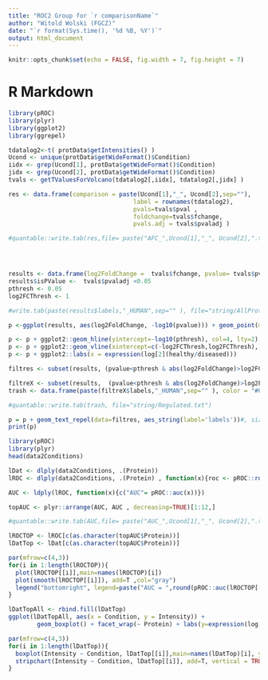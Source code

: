 ```yaml
---
title: "ROC2 Group for `r comparisonName`"
author: "Witold Wolski (FGCZ)"
date: "`r format(Sys.time(), '%d %B, %Y')`"
output: html_document
---
```


```r
knitr::opts_chunk$set(echo = FALSE, fig.width = 7, fig.height = 7)
```

# R Markdown

```r

library(pROC)
library(plyr)
library(ggplot2)
library(ggrepel)

tdatalog2<-t( protData$getIntensities() )
Ucond <- unique(protData$getWideFormat()$Condition)
iidx <- grep(Ucond[1], protData$getWideFormat()$Condition)
jidx <- grep(Ucond[2], protData$getWideFormat()$Condition)
tvals <- getTValuesForVolcano(tdatalog2[,iidx], tdatalog2[,jidx] )

res <- data.frame(comparison = paste(Ucond[1],"_", Ucond[2],sep=""),
                                   label = rownames(tdatalog2),
                                   pvals=tvals$pval ,
                                   foldchange=tvals$fchange,
                                   pvals.adj = tvals$pvaladj )

#quantable::write.tab(res,file= paste("AFC_",Ucond[1],"_", Ucond[2],".tsv",sep=""))




results <- data.frame(log2FoldChange =  tvals$fchange, pvalue= tvals$pvaladj, labels=rownames(tdatalog2) )
results$isPValue <-  tvals$pvaladj <0.05
pthresh <- 0.05
log2FCThresh <- 1


```

```r
#write.tab(paste(results$labels,"_HUMAN",sep="" ), file="string/AllProteins.txt")

p <-ggplot(results, aes(log2FoldChange, -log10(pvalue))) + geom_point(mapping=aes(x=log2FoldChange, y=-log10(pvalue)), size=2)

p <- p + ggplot2::geom_hline(yintercept=-log10(pthresh), col=4, lty=2) 
p <- p + ggplot2::geom_vline(xintercept=c(-log2FCThresh,log2FCThresh), col=4,lty=2) 
p <- p + ggplot2::labs(x = expression(log[2](healthy/diseased)))

filtres <- subset(results, (pvalue<pthresh & abs(log2FoldChange)>log2FCThresh) )

filtreX <- subset(results,  (pvalue<pthresh & abs(log2FoldChange)>log2FCThresh) )
trash <- data.frame(paste(filtreX$labels,"_HUMAN",sep="" ), color = "#00ff00")

#quantable::write.tab(trash, file="string/Regulated.txt")

p = p + geom_text_repel(data=filtres, aes_string(label='labels'))#, size=size, segment.size = segment.size, segment.alpha = segement.alpha)
print(p)

```




```r
library(pROC)
library(plyr)
head(data2Conditions)

lDat <- dlply(data2Conditions, .(Protein))
lROC <- dlply(data2Conditions, .(Protein) , function(x){roc <- pROC::roc(Condition ~ Intensity,x); roc})

AUC <- ldply(lROC, function(x){c("AUC"= pROC::auc(x))})

topAUC <- plyr::arrange(AUC, AUC , decreasing=TRUE)[1:12,]

#quantable::write.tab(AUC,file= paste("AUC_",Ucond[1],"_", Ucond[2],".tsv",sep=""))

lROCTOP <- lROC[c(as.character(topAUC$Protein))]
lDatTop <- lDat[c(as.character(topAUC$Protein))]

par(mfrow=c(4,3))
for(i in 1:length(lROCTOP)){
  plot(lROCTOP[[i]],main=names(lROCTOP)[i])
  plot(smooth(lROCTOP[[i]]), add=T ,col="gray")
  legend("bottomright", legend=paste("AUC = ",round(pROC::auc(lROCTOP[[i]]),digits=2)), bty="n")
}
```


```r
lDatTopAll <- rbind.fill(lDatTop)
ggplot(lDatTopAll, aes(x = Condition, y = Intensity)) +
        geom_boxplot() + facet_wrap(~ Protein) + labs(y=expression(log[2](L/H))) + theme_light()

```


```r
par(mfrow=c(4,3))
for(i in 1:length(lDatTop)){
  boxplot(Intensity ~ Condition, lDatTop[[i]],main=names(lDatTop)[i], ylab=expression(log[2](L/H)))
  stripchart(Intensity ~ Condition, lDatTop[[i]], add=T, vertical = TRUE, method = "jitter",col = "maroon", bg = "bisque")
}

```


